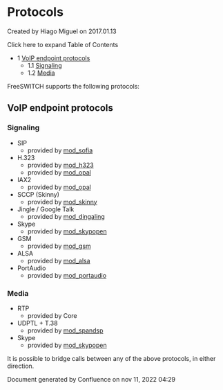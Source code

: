 
# Protocols 

 Created by  Hiago Miguel on 2017.01.13

Click here to expand Table of Contents

* 1 [VoIP endpoint protocols](#voip-endpoint-protocols)  
   * 1.1 [Signaling](#signaling)  
   * 1.2 [Media](#media)

FreeSWITCH supports the following protocols:

## VoIP endpoint protocols

### Signaling

* SIP  
   * provided by [mod\_sofia](../Modules/mod_sofia_1048707.mdx#about)
* H.323  
   * provided by [mod\_h323](../Modules/mod_h323_6587443.mdx#about)  
   * provided by [mod\_opal](../Modules/mod_opal_6587390.mdx#about)
* IAX2  
   * provided by [mod\_opal](../Modules/mod_opal_6587390.mdx#about)
* SCCP (Skinny)  
   * provided by [mod\_skinny](../Modules/mod_skinny_3375354.mdx#docs)
* Jingle / Google Talk  
   * provided by [mod\_dingaling](../Modules/mod_dingaling_6587385.mdx#faq)
* Skype  
   * provided by [mod\_skypopen](../Modules/mod_skypopen_3966336.mdx#-sk-)
* GSM  
   * provided by [mod\_gsm](https://wiki.freeswitch.org/index.php?title=Mod%5Fgsm&action=edit&redlink=1 "Mod gsm (page does not exist)")
* ALSA  
   * provided by [mod\_alsa](https://wiki.freeswitch.org/index.php?title=Mod%5Falsa&action=edit&redlink=1 "Mod alsa (page does not exist)")
* PortAudio  
   * provided by [mod\_portaudio](../Modules/mod_portaudio_9634724.mdx#about)

### Media

* RTP  
   * provided by Core
* UDPTL + T.38  
   * provided by [mod\_spandsp](../Modules/mod_spandsp_6587021.mdx#--)
* Skype  
   * provided by [mod\_skypopen](../Modules/mod_skypopen_3966336.mdx#-sk-)

It is possible to bridge calls between any of the above protocols, in either direction.

Document generated by Confluence on nov 11, 2022 04:29
